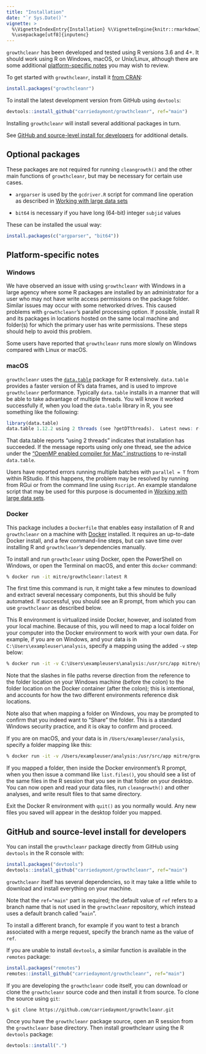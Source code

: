 ```yaml
---
title: "Installation"
date: "`r Sys.Date()`"
vignette: >
  %\VignetteIndexEntry{Installation} %\VignetteEngine{knitr::rmarkdown}
  %\usepackage[utf8]{inputenc}
---
```


`growthcleanr` has been developed and tested using R versions 3.6 and 4+. It
should work using R on Windows, macOS, or Unix/Linux, although there are some
additional [platform-specific notes](#platform) you may wish to review.

To get started with `growthcleanr`, install it
[from CRAN](https://cran.r-project.org/package=growthcleanr):

```r
install.packages("growthcleanr")
```

To install the latest development version from GitHub using `devtools`:

```r
devtools::install_github("carriedaymont/growthcleanr", ref="main")
```

Installing `growthcleanr` will install several additional packages in turn.

See [GitHub and source-level install for developers](#dev-install) for
additional details.

## Optional packages

These packages are not required for running `cleangrowth()` and the other main
functions of `growthcleanr`, but may be necessary for certain use cases.

- `argparser` is used by the `gcdriver.R` script for command line operation as
  described in [Working with large data sets](large-data-sets.html)

- `bit64` is necessary if you have long (64-bit) integer `subjid` values

These can be installed the usual way:

```r
install.packages(c("argparser", "bit64"))
```

## <a name="platform"></a>Platform-specific notes

### Windows

We have observed an issue with using `growthcleanr` with Windows in a large
agency where some R packages are installed by an administrator for a user who
may not have write access permissions on the package folder. Similar issues may
occur with some networked drives. This caused problems with `growthcleanr`'s
parallel processing option. If possible, install R and its packages in locations
hosted on the same local machine and folder(s) for which the primary user has
write permissions. These steps should help to avoid this problem.

Some users have reported that `growthcleanr` runs more slowly on Windows
compared with Linux or macOS.

### macOS

`growthcleanr` uses the [`data.table`](https://rdatatable.gitlab.io/data.table/)
package for R extensively. `data.table` provides a faster version of R's data
frames, and is used to improve `growthcleanr` performance. Typically
`data.table` installs in a manner that will be able to take advantage of
multiple threads. You will know it worked successfully if, when you load the
`data.table` library in R, you see something like the following:

```r
library(data.table)
data.table 1.12.2 using 2 threads (see ?getDTthreads).  Latest news: r-datatable.com
```

That data.table reports "using 2 threads" indicates that installation has
succeeded. If the message reports using only one thread, see the advice under
the
["OpenMP enabled compiler for Mac" instructions](https://github.com/Rdatatable/data.table/wiki/Installation#openmp-enabled-compiler-for-mac)
to re-install `data.table`.

Users have reported errors running multiple batches with `parallel = T` from
within RStudio. If this happens, the problem may be resolved by running from
RGui or from the command line using `Rscript`. An example standalone script that
may be used for this purpose is documented in
[Working with large data sets](large-data-sets.html).

### Docker

This package includes a `Dockerfile` that enables easy installation of R and
`growthcleanr` on a machine with [Docker](https://www.docker.com/) installed. It
requires an up-to-date Docker install, and a few command-line steps, but can
save time over installing R and `growthcleanr`'s dependencies manually.

To install and run `growthcleanr` using Docker, open the PowerShell on Windows,
or open the Terminal on macOS, and enter this `docker` command:

```bash
% docker run -it mitre/growthcleanr:latest R
```

The first time this command is run, it might take a few minutes to download and
extract several necessary components, but this should be fully automated. If
successful, you should see an R prompt, from which you can use `growthcleanr` as
described below.

This R environment is virtualized inside Docker, however, and isolated from your
local machine. Because of this, you will need to map a local folder on your
computer into the Docker environment to work with your own data. For example, if
you are on Windows, and your data is in `C:\Users\exampleuser\analysis`, specify
a mapping using the added `-v` step below:

```bash
% docker run -it -v C:\Users\exampleusers\analysis:/usr/src/app mitre/growthcleanr:latest R
```

Note that the slashes in file paths reverse direction from the reference to the
folder location on your Windows machine (before the colon) to the folder
location on the Docker container (after the colon); this is intentional, and
accounts for how the two different environments reference disk locations.

Note also that when mapping a folder on Windows, you may be prompted to confirm
that you indeed want to "Share" the folder. This is a standard Windows security
practice, and it is okay to confirm and proceed.

If you are on macOS, and your data is in `/Users/exampleuser/analysis`, specify
a folder mapping like this:

```bash
% docker run -it -v /Users/exampleuser/analysis:/usr/src/app mitre/growthcleanr:latest R
```

If you mapped a folder, then inside the Docker environment's R prompt, when you
then issue a command like `list.files()`, you should see a list of the same
files in the R session that you see in that folder on your desktop. You can now
open and read your data files, run `cleangrowth()` and other analyses, and write
result files to that same directory.

Exit the Docker R environment with `quit()` as you normally would. Any new files
you saved will appear in the desktop folder you mapped.

## <a name="dev-install"></a>GitHub and source-level install for developers

You can install the `growthcleanr` package directly from GitHub using `devtools`
in the R console with:

```r
install.packages("devtools")
devtools::install_github("carriedaymont/growthcleanr", ref="main")
```

`growthcleanr` itself has several dependencies, so it may take a little while to
download and install everything on your machine.

Note that the `ref="main"` part is required; the default value of `ref` refers
to a branch name that is not used in the `growthcleanr` repository, which
instead uses a default branch called "`main`".

To install a different branch, for example if you want to test a branch
associated with a merge request, specify the branch name as the value of `ref`.

If you are unable to install `devtools`, a similar function is available in the
`remotes` package:

```r
install.packages("remotes")
remotes::install_github("carriedaymont/growthcleanr", ref="main")
```

If you are developing the `growthcleanr` code itself, you can download or clone
the `growthcleanr` source code and then install it from source. To clone the
source using `git`:

```bash
% git clone https://github.com/carriedaymont/growthcleanr.git
```

Once you have the `growthcleanr` package source, open an R session from the
`growthcleanr` base directory. Then install growthcleanr using the R `devtools`
package:

```r
devtools::install(".")
```
